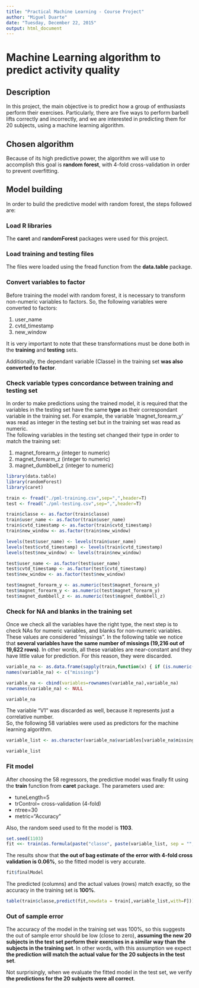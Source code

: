 ```yaml
---
title: "Practical Machine Learning - Course Project"
author: "Miguel Duarte"
date: "Tuesday, December 22, 2015"
output: html_document
---
```


# Machine Learning algorithm to predict activity quality

## Description

In this project, the main objective is to predict how a group of enthusiasts perform their exercises. Particularly, there are five ways to perform barbell lifts correctly and incorrectly, and we are interested in predicting them for 20 subjects, using a machine learning algorithm.

## Chosen algorithm

Because of its high predictive power, the algorithm we will use to accomplish this goal is **random forest**, with 4-fold cross-validation in order to prevent overfitting.

## Model building

In order to build the predictive model with random forest, the steps followed are:

### Load R libraries

The **caret** and **randomForest** packages were used for this project.

### Load training and testing files

The files were loaded using the fread function from the **data.table** package.

### Convert variables to factor

Before training the model with random forest, it is necessary to transform non-numeric variables to factors. So, the following variables were converted to factors:

1. user_name
2. cvtd_timestamp
3. new_window

It is very important to note that these transformations must be done both in the **training** and **testing** sets.

Additionally, the dependant variable (Classe) in the training set **was also converted to factor**.

### Check variable types concordance between training and testing set

In order to make predictions using the trained model, it is required that the variables in the testing set have the same **type** as their correspondant variable in the training set. For example, the variable 'magnet_forearm_y' was read as integer in the testing set but in the training set was read as numeric.  
The following variables in the testing set changed their type in order to match the training set:

1. magnet_forearm_y (integer to numeric)
2. magnet_forearm_z (integer to numeric)
3. magnet_dumbbell_z (integer to numeric)

```r
library(data.table)
library(randomForest)
library(caret)

train <- fread("./pml-training.csv",sep=",",header=T)
test <- fread("./pml-testing.csv",sep=",",header=T)

train$classe <- as.factor(train$classe)
train$user_name <- as.factor(train$user_name)
train$cvtd_timestamp <- as.factor(train$cvtd_timestamp)
train$new_window <- as.factor(train$new_window)

levels(test$user_name) <- levels(train$user_name)
levels(test$cvtd_timestamp) <- levels(train$cvtd_timestamp)
levels(test$new_window) <- levels(train$new_window)

test$user_name <- as.factor(test$user_name)
test$cvtd_timestamp <- as.factor(test$cvtd_timestamp)
test$new_window <- as.factor(test$new_window)

test$magnet_forearm_y <- as.numeric(test$magnet_forearm_y)
test$magnet_forearm_y <- as.numeric(test$magnet_forearm_y)
test$magnet_dumbbell_z <- as.numeric(test$magnet_dumbbell_z)
```

### Check for NA and blanks in the training set

Once we check all the variables have the right type, the next step is to check NAs for numeric variables, and blanks for non-numeric variables. These values are considered "missings". 
In the following table we notice that **several variables have the same number of missings (19,216 out of 19,622 rows)**. In other words, all these variables are near-constant and they have little value for prediction. For this reason, they were discarded.

```r
variable_na <- as.data.frame(sapply(train,function(x) { if (is.numeric(x)) return (length(which(is.na(x)))) else return (length(which(x==""))) } ))
names(variable_na) <- c("missings")

variable_na <- cbind(variables=rownames(variable_na),variable_na)
rownames(variable_na) <- NULL

variable_na
```

The variable "V1" was discarded as well, because it represents just a correlative number.  
So, the following 58 variables were used as predictors for the machine learning algorithm.

```r
variable_list <- as.character(variable_na$variables[variable_na$missings==0 & !(variable_na$variables %in% c("V1","classe"))])

variable_list
```

### Fit model

After choosing the 58 regressors, the predictive model was finally fit using the **train** function from **caret** package. The parameters used are:

* tuneLength=5
* trControl= cross-validation (4-fold)
* ntree=30
* metric="Accuracy"

Also, the random seed used to fit the model is **1103**. 

```r
set.seed(1103)
fit <<- train(as.formula(paste("classe", paste(variable_list, sep = "", collapse = " + "), sep = " ~ ")), data=train[,c("classe",variable_list),with=F], method="rf", tuneLength=5, trControl = trainControl(method = "cv", number=4), allowParallel=TRUE, metric = "Accuracy", ntree=30, importance=TRUE, proximity=FALSE)
```

The results show that **the out of bag estimate of the error with 4-fold cross validation is 0.06%**, so the fitted model is very accurate.

```r
fit$finalModel
```

The predicted (columns) and the actual values (rows) match exactly, so the accuracy in the training set is **100%**.

```r
table(train$classe,predict(fit,newdata = train[,variable_list,with=F]))
```


### Out of sample error

The accuracy of the model in the training set was 100%, so this suggests the out of sample error should be low (close to zero), **assuming the new 20 subjects in the test set perform their exercises in a similar way than the subjects in the training set**. In other words, with this assumption we expect **the prediction will match the actual value for the 20 subjects in the test set**.  

Not surprisingly, when we evaluate the fitted model in the test set, we verify **the predictions for the 20 subjects were all correct**. 

